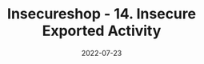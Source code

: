 ---
title: Insecureshop - 14. Insecure Exported Activity
date: '2022-07-23'
tags: ['android','appsec','insecureshop']
draft: true
summary:  
images: []
layout: PostLayout
canonicalUrl:
---